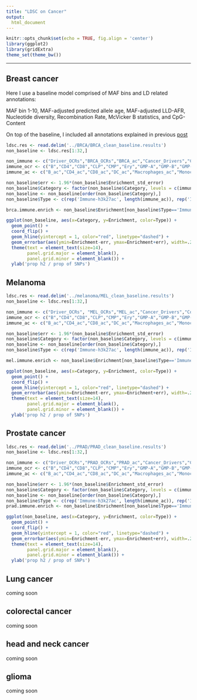 ```yaml
---
title: "LDSC on Cancer"
output: 
  html_document
---
```



```r
knitr::opts_chunk$set(echo = TRUE, fig.align = 'center')
library(ggplot2)
library(gridExtra)
theme_set(theme_bw())
```

***
 
## Breast cancer

Here I use a baseline model comprised of MAF bins and LD related annotations:

MAF bin 1-10, MAF-adjusted predicted allele age, MAF-adjusted LLD-AFR, Nucleotide diversity, Recombination Rate, McVicker B statistics, and CpG-Content 

On top of the baseline, I included all annotations explained in previous [post](annotations.html)

```r
ldsc.res <- read.delim('../BRCA/BRCA_clean_baseline.results')
non_baseline <- ldsc.res[1:32,]

non_immune <- c("Driver_OCRs","BRCA_OCRs","BRCA_ac","Cancer_Drivers","Coding_UCSC","Conserved_LindbladToh","Repressed_Hoffman")
immune_ocr <- c("B","CD4","CD8","CLP","CMP","Ery","GMP-A","GMP-B","GMP-C","HSC","LMPP","MEP","MPP","Mega","Mono","NK","mDC","pDC")
immune_ac <- c("B_ac","CD4_ac","CD8_ac","DC_ac","Macrophages_ac","Monocytes_ac","NK_ac")

non_baseline$err <- 1.96*(non_baseline$Enrichment_std_error)
non_baseline$Category <- factor(non_baseline$Category, levels = c(immune_ac, immune_ocr, non_immune))
non_baseline <- non_baseline[order(non_baseline$Category),]
non_baseline$Type <- c(rep('Immune-h3k27ac', length(immune_ac)), rep('Immune-OCR', length(immune_ocr)), rep('General',length(non_immune)))

brca.immune.enrich <- non_baseline$Enrichment[non_baseline$Type=='Immune-OCR']

ggplot(non_baseline, aes(x=Category, y=Enrichment, color=Type)) + 
  geom_point() + 
  coord_flip() +
  geom_hline(yintercept = 1, color="red", linetype="dashed") +
  geom_errorbar(aes(ymin=Enrichment-err, ymax=Enrichment+err), width=.2) +
  theme(text = element_text(size=14),
        panel.grid.major = element_blank(), 
        panel.grid.minor = element_blank()) +
  ylab('prop h2 / prop of SNPs')
```

## Melanoma

```r
ldsc.res <- read.delim('../melanoma/MEL_clean_baseline.results')
non_baseline <- ldsc.res[1:32,]

non_immune <- c("Driver_OCRs", "MEL_OCRs","MEL_ac","Cancer_Drivers","Coding_UCSC","Conserved_LindbladToh","Repressed_Hoffman")
immune_ocr <- c("B","CD4","CD8","CLP","CMP","Ery","GMP-A","GMP-B","GMP-C","HSC","LMPP","MEP","MPP","Mega","Mono","NK","mDC","pDC")
immune_ac <- c("B_ac","CD4_ac","CD8_ac","DC_ac","Macrophages_ac","Monocytes_ac","NK_ac")

non_baseline$err <- 1.96*(non_baseline$Enrichment_std_error)
non_baseline$Category <- factor(non_baseline$Category, levels = c(immune_ac, immune_ocr, non_immune))
non_baseline <- non_baseline[order(non_baseline$Category),]
non_baseline$Type <- c(rep('Immune-h3k27ac', length(immune_ac)), rep('Immune-OCR', length(immune_ocr)), rep('General',length(non_immune)))

mel.immune.enrich <- non_baseline$Enrichment[non_baseline$Type=='Immune-OCR']

ggplot(non_baseline, aes(x=Category, y=Enrichment, color=Type)) + 
  geom_point() + 
  coord_flip() +
  geom_hline(yintercept = 1, color="red", linetype="dashed") +
  geom_errorbar(aes(ymin=Enrichment-err, ymax=Enrichment+err), width=.2) +
  theme(text = element_text(size=14),
        panel.grid.major = element_blank(), 
        panel.grid.minor = element_blank()) +
  ylab('prop h2 / prop of SNPs')
```

## Prostate cancer

```r
ldsc.res <- read.delim('../PRAD/PRAD_clean_baseline.results')
non_baseline <- ldsc.res[1:32,]

non_immune <- c("Driver_OCRs","PRAD_OCRs","PRAD_ac","Cancer_Drivers","Coding_UCSC","Conserved_LindbladToh","Repressed_Hoffman")
immune_ocr <- c("B","CD4","CD8","CLP","CMP","Ery","GMP-A","GMP-B","GMP-C","HSC","LMPP","MEP","MPP","Mega","Mono","NK","mDC","pDC")
immune_ac <- c("B_ac","CD4_ac","CD8_ac","DC_ac","Macrophages_ac","Monocytes_ac","NK_ac")

non_baseline$err <- 1.96*(non_baseline$Enrichment_std_error)
non_baseline$Category <- factor(non_baseline$Category, levels = c(immune_ac, immune_ocr, non_immune))
non_baseline <- non_baseline[order(non_baseline$Category),]
non_baseline$Type <- c(rep('Immune-h3k27ac', length(immune_ac)), rep('Immune-OCR', length(immune_ocr)), rep('General',length(non_immune)))
prad.immune.enrich <- non_baseline$Enrichment[non_baseline$Type=='Immune-OCR']

ggplot(non_baseline, aes(x=Category, y=Enrichment, color=Type)) + 
  geom_point() + 
  coord_flip() +
  geom_hline(yintercept = 1, color="red", linetype="dashed") +
  geom_errorbar(aes(ymin=Enrichment-err, ymax=Enrichment+err), width=.2) +
  theme(text = element_text(size=14),
        panel.grid.major = element_blank(), 
        panel.grid.minor = element_blank()) +
  ylab('prop h2 / prop of SNPs')
```


## Lung cancer

coming soon

## colorectal cancer

coming soon

## head and neck cancer

coming soon

## glioma

coming soon


